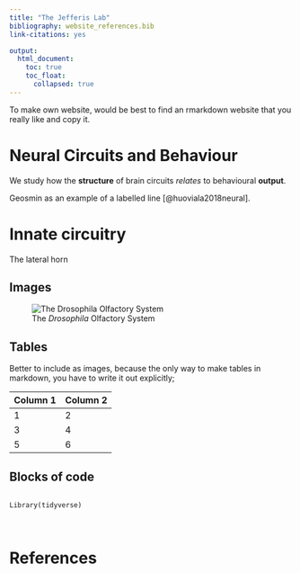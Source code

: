 ```yaml
---
title: "The Jefferis Lab"
bibliography: website_references.bib
link-citations: yes

output:
  html_document:
    toc: true
    toc_float:
      collapsed: true
---
```


To make own website, would be best to find an rmarkdown website that you really like and copy it. 

# Neural Circuits and Behaviour {#research-background}

  We study how the **structure** of brain circuits *relates* to behavioural **output**. 
  
  Geosmin as an example of a labelled line [@huoviala2018neural].
  
  
# Innate circuitry

  The lateral horn
  

## Images

![The *Drosophila* Olfactory System](img/Fly_Olf_sys_with_label.png)




## Tables

Better to include as images, because the only way to make tables in markdown, you have to write it out explicitly;

| Column 1 | Column 2|
|----------|---------|
|     1    |    2    |
|     3    |    4    |
|     5    |    6    |


## Blocks of code

```

Library(tidyverse)

```

\



# References






